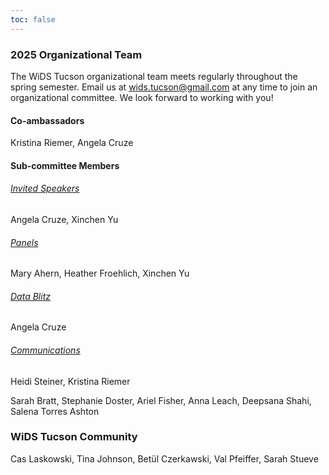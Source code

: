```yaml
---
toc: false
---
```


### 2025 Organizational Team

The WiDS Tucson organizational team meets regularly throughout the spring semester. Email us at [wids.tucson\@gmail.com](wids.tucson@gmail.com) at any time to join an organizational committee. We look forward to working with you!

#### Co-ambassadors

Kristina Riemer, Angela Cruze

#### Sub-committee Members

###### [Invited Speakers]{.underline}

Angela Cruze, Xinchen Yu

###### [Panels]{.underline}

Mary Ahern, Heather Froehlich, Xinchen Yu

###### [Data Blitz]{.underline}

Angela Cruze

###### [Communications]{.underline}

Heidi Steiner, Kristina Riemer

Sarah Bratt, Stephanie Doster, Ariel Fisher, Anna Leach, Deepsana Shahi, Salena Torres Ashton

### WiDS Tucson Community
Cas Laskowski, Tina Johnson, Betül Czerkawski, Val Pfeiffer, Sarah Stueve
